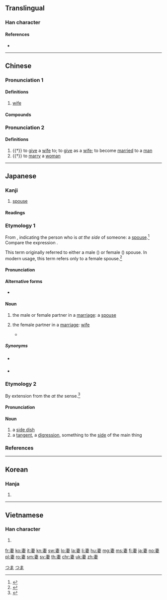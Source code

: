 ==Translingual==

===Han character===
{{Han char|rn=38|rad=女|as=05|sn=8|four=50404|canj=JLV|ids=⿱⿻一肀女}}

====References====
* {{Han ref|kx=0257.300|dkj=06140|dj=0522.250|hdz=21036.020|uh=59BB|ud=22971|bh=A964|bd=43364}}

----

==Chinese==
{{zh-forms}}

===Pronunciation 1===
{{zh-pron
|m=qī
|c=cai1
|h=pfs=chhî
|mn=chhe
|mc=1
|oc=1,1
|cat=n
}}

====Definitions====
{{zh-hanzi}}

# [[wife]]

====Compounds====
{{zh-der|妻女|夫妻店|借妻|嬌妻美妾|妻小|妻管嚴|妻離子散|偎妻靠婦|寡妻|妻舅|令妻|停妻再娶|夫妻關係|妻孥|夫貴妻榮|妻親|兄弟共妻|妻室|出妻|妻黨|下堂妻|愛妻|妻姊妹婚|夫妻反目|忌妻|徙宅忘妻|夫妻相|夫榮妻顯|山妻|夫榮妻貴|夫妻|封妻廕子|下妻|小妻|兩婦三妻|孀妻|嫡妻|娶妻|妻子|妻妾|妻兒|夫妻兩口|妻梅子鶴|妻以夫貴|初妻|娶妻生子|大婦小妻|後妻|休妻|嬌妻|傍妻|妻兒老小|前妻|兒女夫妻|患難夫妻|三妻四妾|次妻|指腳夫妻|焦仲卿妻|殺妻求將|空中夫妻|活人妻|玄妻|旁妻|秋胡戲妻|柴米夫妻|正妻|未婚妻|拋妻別子|梅妻鶴子|杞梁妻|蒸藜出妻|挑妻窩夫|頭妻|糟糠妻|首妻|髮妻|蔭子封妻|賢妻|繼妻|老夫妻|腳頭妻|買妻恥樵|糟糠之妻|露水夫妻|花燭夫妻|賢妻良母|荊妻|老夫老妻|雇妻鬻子|結髮夫妻|逃妻|賣妻鬻子|質妻鬻子|萊妻|腹婚妻}}

===Pronunciation 2===
{{zh-pron
|m=qì
|c=cai3
|mc=2
|oc=2,2
|cat=v
}}

====Definitions====
{{zh-hanzi}}

# {{†}} to [[give]] a [[wife]] to; to [[give]] as a [[wife]]; to become [[married]] to a [[man]]
# {{†}} to [[marry]] a [[woman]]

----

==Japanese==

===Kanji===
{{ja-kanji|grade=5|rs=女05}}

# [[spouse]]

====Readings====
{{ja-readings
|goon=[[さい]] (sai)
|kanon=[[せい]] (sei)
|kun=[[つま]] (tsuma), [[めあわせる]] ([[妻せる]], [[妻合わせる]], meawaseru)
}}

===Etymology 1===
{{ja-kanjitab|yomi=k|つま}}
From {{m|ja|端|tr=tsuma||side, edge}}, indicating the person who is ''at the side'' of someone: a [[spouse]].<ref name="KDJ">{{R:Kokugo Dai Jiten}}</ref>  Compare the {{etyl|en|-}} expression {{m|en|better half}}.

This term originally referred to either a male ({{m|en|husband}}) or female ({{m|en|wife}}) spouse.  In modern usage, this term refers only to a female spouse.<ref name="KDJ">{{R:Kokugo Dai Jiten}}</ref>

====Pronunciation====
{{ja-pron|yomi=k|つま|acc=1|acc_ref=DJR}}

====Alternative forms====
* {{ja-l|夫}} {{qualifier|archaic}}

====Noun====
{{ja-noun|つま}}

# {{lb|ja|sort=つま|archaic}} the male or female partner in a [[marriage]]: a [[spouse]]
# {{lb|ja|sort=つま|humble|only refers to one's own}} the female partner in a [[marriage]]: [[wife]]
#* {{quote-book
|language=Japanese
|location=Tokyo
|publisher=Kodansha
|author={{w|Osamu Tezuka}}
|title={{w|ブラック・ジャック|{{lang|ja|ブラック・ジャック}}|lang=ja}}
|trans-title={{w|Black Jack (manga)|Black Jack}}
|date=February 15 1999
|origdate=June 20 1983
|isbn=4-06-108768-1
|volume=18
|page=176
|edition=8th
|chapter={{lang|ja|未知への挑戦}}
|trans-chapter=A Challenge of the Third Kind
|passage={{ja-usex|先%生………………'''私の妻'''は美しいでしょう？|^せん%せい……………… '''^わたし の つま''' は うつくし.い でしょう？|Doctor……………… Do you think '''my wife''' is beautiful?}}<br>{{ja-usex|ああ！すばらしい美%人ですよ！|^ああ！ ^すばらし.い び%じん です よ！|Sure! She's a gorgeous lady!}}<br>{{ja-usex|でしょう？なにしろ昨%年のミス・イウレガだったのですから|^でしょう？ ^なにしろ さく%ねん の ^ミス・^イウレガ だった の です から|I know, right? She was last year's Miss Iurega after all}}}}
=====Synonyms=====
* {{sense|one’s own wife}} {{m|ja|家内|tr=kanai}}
* {{sense|spouse in general}} {{m|ja|配偶者|tr=haigūsha}}

===Etymology 2===
{{ja-kanjitab|yomi=k|つま}}
By extension from the ''at the'' {{m|en|side}} sense.<ref name="KDJ">{{R:Kokugo Dai Jiten}}</ref>

====Pronunciation====
{{ja-pron|yomi=k|つま|acc=2|acc_ref=DJR}}

====Noun====
{{ja-noun|つま}}

# a [[side dish]]
# a [[tangent]], a [[digression]], something to the [[side]] of the main thing

===References===
<references/>

[[Category:Japanese basic words|つま]]
[[Category:ja:Family|つま]]

----

==Korean==

===Hanja===
{{ko-hanja|hangeul=처|rv=cheo|mr=ch'ŏ}}

# {{defn|lang=ko|sort=女05}}

----

==Vietnamese==

===Han character===
{{vi-hantu|[[thê]], [[thế]]|rs=女05}}

# {{defn|lang=vi|sort=女05}}

[[fr:妻]]
[[ko:妻]]
[[it:妻]]
[[kn:妻]]
[[sw:妻]]
[[lo:妻]]
[[la:妻]]
[[li:妻]]
[[hu:妻]]
[[mg:妻]]
[[ms:妻]]
[[fj:妻]]
[[ja:妻]]
[[no:妻]]
[[pl:妻]]
[[ro:妻]]
[[sm:妻]]
[[sv:妻]]
[[th:妻]]
[[chr:妻]]
[[uk:妻]]
[[zh:妻]]